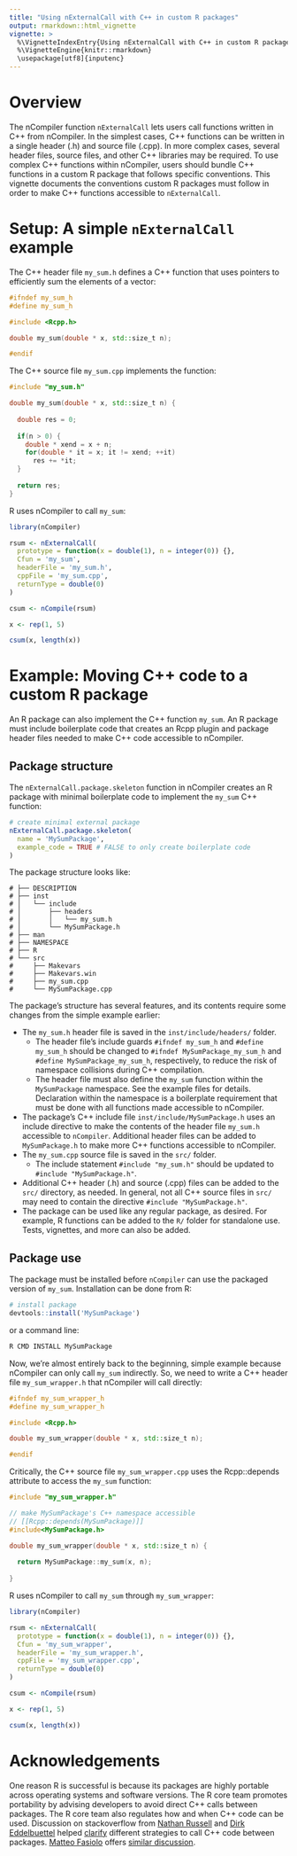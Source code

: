 ```yaml
---
title: "Using nExternalCall with C++ in custom R packages"
output: rmarkdown::html_vignette
vignette: >
  %\VignetteIndexEntry{Using nExternalCall with C++ in custom R packages}
  %\VignetteEngine{knitr::rmarkdown}
  \usepackage[utf8]{inputenc}
---
```


# Overview

The nCompiler function `nExternalCall` lets users call functions written in C++ from nCompiler.  In the simplest cases, C++ functions can be written in a single header (.h) and source file (.cpp).  In more complex cases, several header files, source files, and other C++ libraries may be required.  To use complex C++ functions within nCompiler, users should bundle C++ functions in a custom R package that follows specific conventions.  This vignette documents the conventions custom R packages must follow in order to make C++ functions accessible to `nExternalCall`.

# Setup: A simple `nExternalCall` example

The C++ header file `my_sum.h` defines a C++ function that uses pointers to efficiently sum the elements of a vector:

```cpp
#ifndef my_sum_h
#define my_sum_h

#include <Rcpp.h>

double my_sum(double * x, std::size_t n);

#endif
```

The C++ source file `my_sum.cpp` implements the function:

```cpp
#include "my_sum.h"

double my_sum(double * x, std::size_t n) {
  
  double res = 0;
  
  if(n > 0) {
    double * xend = x + n;
    for(double * it = x; it != xend; ++it) 
      res += *it;
  }
  
  return res;
}
```

R uses nCompiler to call `my_sum`:

```r
library(nCompiler)

rsum <- nExternalCall(
  prototype = function(x = double(1), n = integer(0)) {},
  Cfun = 'my_sum',
  headerFile = 'my_sum.h',
  cppFile = 'my_sum.cpp',
  returnType = double(0)
)

csum <- nCompile(rsum)

x <- rep(1, 5)

csum(x, length(x))
```

# Example: Moving C++ code to a custom R package

An R package can also implement the C++ function `my_sum`.  An R package must include boilerplate code that creates an Rcpp plugin and package header files needed to make C++ code accessible to nCompiler.

## Package structure 

The `nExternalCall.package.skeleton` function in nCompiler creates an R package with minimal boilerplate code to implement the `my_sum` C++ function:

```r
# create minimal external package
nExternalCall.package.skeleton(
  name = 'MySumPackage',
  example_code = TRUE # FALSE to only create boilerplate code
)
```

The package structure looks like:

```
# ├── DESCRIPTION
# ├── inst
# │   └── include
# │       ├── headers
# │       │   └── my_sum.h
# │       └── MySumPackage.h
# ├── man
# ├── NAMESPACE
# ├── R
# └── src
#     ├── Makevars
#     ├── Makevars.win
#     ├── my_sum.cpp
#     └── MySumPackage.cpp
```

The package's structure has several features, and its contents require some changes from the simple example earlier:

- The `my_sum.h` header file is saved in the `inst/include/headers/` folder.  
    - The header file's include guards ```#ifndef my_sum_h``` and ```#define my_sum_h``` should be changed to ```#ifndef MySumPackage_my_sum_h``` and ```#define MySumPackage_my_sum_h```, respectively, to reduce the risk of namespace collisions during C++ compilation.
    - The header file must also define the `my_sum` function within the `MySumPackage` namespace.  See the example files for details.  Declaration within the namespace is a boilerplate requirement that must be done with all functions made accessible to nCompiler.
- The package's C++ include file `inst/include/MySumPackage.h` uses an include directive to make the contents of the header file `my_sum.h` accessible to `nCompiler`.  Additional header files can be added to `MySumPackage.h` to make more C++ functions accessible to nCompiler.
- The `my_sum.cpp` source file is saved in the `src/` folder.  
    - The include statement `#include "my_sum.h"` should be updated to `#include "MySumPackage.h"`.  
- Additional C++ header (.h) and source (.cpp) files can be added to the `src/` directory, as needed.  In general, not all C++ source files in `src/` may need to contain the directive `#include "MySumPackage.h"`.
- The package can be used like any regular package, as desired.  For example, R functions can be added to the `R/` folder for standalone use.  Tests, vignettes, and more can also be added.




## Package use

The package must be installed before `nCompiler` can use the packaged version of `my_sum`.  Installation can be done from R:

```r
# install package
devtools::install('MySumPackage')
```

or a command line:

```bash
R CMD INSTALL MySumPackage
```

Now, we're almost entirely back to the beginning, simple example because nCompiler can only call `my_sum` indirectly.  So, we need to write a C++ header file `my_sum_wrapper.h` that nCompiler will call directly:

```cpp
#ifndef my_sum_wrapper_h
#define my_sum_wrapper_h

#include <Rcpp.h>

double my_sum_wrapper(double * x, std::size_t n);

#endif
```

Critically, the C++ source file `my_sum_wrapper.cpp` uses the Rcpp::depends attribute to access the `my_sum` function:

```cpp
#include "my_sum_wrapper.h"

// make MySumPackage's C++ namespace accessible
// [[Rcpp::depends(MySumPackage)]]
#include<MySumPackage.h> 

double my_sum_wrapper(double * x, std::size_t n) {
  
  return MySumPackage::my_sum(x, n);
  
}
```

R uses nCompiler to call `my_sum` through `my_sum_wrapper`:

```r
library(nCompiler)

rsum <- nExternalCall(
  prototype = function(x = double(1), n = integer(0)) {},
  Cfun = 'my_sum_wrapper',
  headerFile = 'my_sum_wrapper.h',
  cppFile = 'my_sum_wrapper.cpp',
  returnType = double(0)
)

csum <- nCompile(rsum)

x <- rep(1, 5)

csum(x, length(x))
```

# Acknowledgements

One reason R is successful is because its packages are highly portable across operating systems and software versions. The R core team promotes portability by advising developers to avoid direct C++ calls between packages. The R core team also regulates how and when C++ code can be used.  Discussion on stackoverflow from [Nathan Russell](https://github.com/nathan-russell) and [Dirk Eddelbuettel](http://dirk.eddelbuettel.com) helped [clarify](https://stackoverflow.com/questions/42261822/c-interface-with-rcppinterfaces-not-working-for-a-function-returning-stdpa) different strategies to call C++ code between packages. [Matteo Fasiolo](https://mfasiolo.github.io) offers [similar discussion](https://mfasiolo.github.io/sc2-2019/rcpp_advanced_ii/3_rcpp_in_packages_2/).
